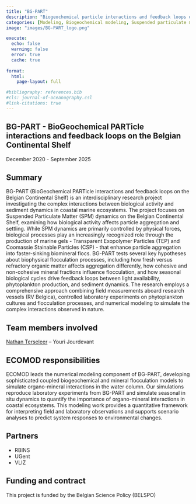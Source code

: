 ```yaml
---
title: "BG-PART"
description: "Biogeochemical particle interactions and feedback loops on the Belgian continental shelf"
categories: [Modeling, Biogeochemical modeling, Suspended particulate matter]
image: "images/BG-PART_logo.png"

execute:
  echo: false
  warning: false
  error: true
  cache: true
  
format: 
  html:
    page-layout: full

#bibliography: references.bib
#cls: journal-of-oceanography.csl
#link-citations: true
---
```


## BG-PART - BioGeochemical PARTicle interactions and feedback loops on the Belgian Continental Shelf

December 2020 - September 2025

## Summary

BG-PART (BioGeochemical PARTicle interactions and feedback loops on the Belgian Continental Shelf) is an interdisciplinary research project investigating the complex interactions between biological activity and sediment dynamics in coastal marine ecosystems. 
The project focuses on Suspended Particulate Matter (SPM) dynamics on the Belgian Continental Shelf, examining how biological activity affects particle aggregation and settling. While SPM dynamics are primarily controlled by physical forces, biological processes play an increasingly recognized role through the production of marine gels - Transparent Exopolymer Particles (TEP) and Coomassie Stainable Particles (CSP) - that enhance particle aggregation into faster-sinking biomineral flocs.
BG-PART tests several key hypotheses about biophysical flocculation processes, including how fresh versus refractory organic matter affects aggregation differently, how cohesive and non-cohesive mineral fractions influence flocculation, and how seasonal biological cycles drive feedback loops between light availability, phytoplankton production, and sediment dynamics.
The research employs a comprehensive approach combining field measurements aboard research vessels (RV Belgica), controlled laboratory experiments on phytoplankton cultures and flocculation processes, and numerical modeling to simulate the complex interactions observed in nature.

## Team members involved

[Nathan Terseleer](/posts/members/NTL/) -- Youri Jourdevant

## ECOMOD responsibilities
ECOMOD leads the numerical modeling component of BG-PART, developing sophisticated coupled biogeochemical and mineral flocculation models to simulate organo-mineral interactions in the water column. Our simulations reproduce laboratory experiments from BG-PART and simulate seasonal in situ dynamics to quantify the importance of organo-mineral interactions in coastal ecosystems. This modeling work provides a quantitative framework for interpreting field and laboratory observations and supports scenario analyses to predict system responses to environmental changes.

## Partners

- RBINS
- UGent
- VLIZ

## Funding and contract

This project is funded by the Belgian Science Policy (BELSPO)
